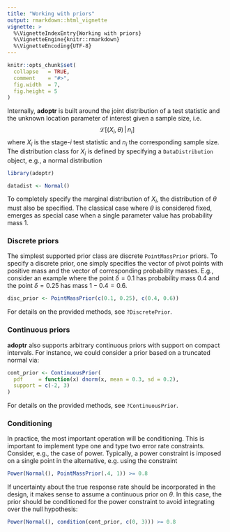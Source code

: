 ```yaml
---
title: "Working with priors"
output: rmarkdown::html_vignette
vignette: >
  %\VignetteIndexEntry{Working with priors}
  %\VignetteEngine{knitr::rmarkdown}
  %\VignetteEncoding{UTF-8}
---
```


```r
knitr::opts_chunk$set(
  collapse   = TRUE,
  comment    = "#>",
  fig.width  = 7,
  fig.height = 5
)
```



Internally, **adoptr** is built around the joint distribution of a test 
statistic and the unknown location parameter of interest given a sample size,
i.e.
$$
\mathcal{L}\big[(X_i, \theta)\,|\,n_i\big]
$$
where $X_i$ is the stage-$i$ test statistic and $n_i$ the corresponding sample
size.
The distribution class for $X_i$ is defined by specifying a `DataDistribution`
object, e.g., a normal distribution
```r
library(adoptr)

datadist <- Normal()
```
To completely specify the marginal distribution of $X_i$, the distribution of
$\theta$ must also be specified. 
The classical case where $\theta$ is considered fixed, emerges as special
case when a single parameter value has probability mass 1.



### Discrete priors

The simplest supported prior class are discrete `PointMassPrior` priors.
To specify a discrete prior, one simply specifies the vector of pivot points 
with positive mass and the vector of corresponding probability masses.
E.g., consider an example where the point $\delta = 0.1$ has probability mass 
$0.4$ and the point $\delta = 0.25$ has mass $1 - 0.4 = 0.6$. 
```r
disc_prior <- PointMassPrior(c(0.1, 0.25), c(0.4, 0.6))
```
For details on the provided methods, see `?DiscretePrior`.


### Continuous priors

**adoptr** also supports arbitrary continuous priors with support on compact 
intervals.
For instance, we could consider a prior based on a truncated normal via:
```r
cont_prior <- ContinuousPrior(
  pdf     = function(x) dnorm(x, mean = 0.3, sd = 0.2), 
  support = c(-2, 3)
)
```

For details on the provided methods, see `?ContinuousPrior`.


### Conditioning

In practice, the most important operation will be conditioning.
This is important to implement type one and type two error rate constraints.
Consider, e.g., the case of power.
Typically, a power constraint is imposed on a single point in the alternative,
e.g. using the constraint
```r
Power(Normal(), PointMassPrior(.4, 1)) >= 0.8
```
If uncertainty about the true response rate should be incorporated in the design,
it makes sense to assume a continuous prior on $\theta$.
In this case, the prior should be conditioned for the power constraint to
avoid integrating over the null hypothesis:
```r
Power(Normal(), condition(cont_prior, c(0, 3))) >= 0.8
```
